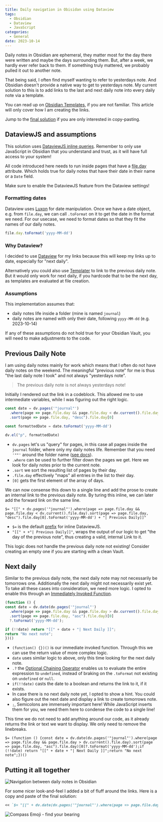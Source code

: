 ```yaml
---
title: Daily navigation in Obisidan using Dataview
tags:
  - Obsidian
  - Dataview
  - JavaScript
categories:
  - General
date: 2023-10-14
---
```


Daily notes in Obsidian are ephemeral, they matter most for the day there were written and maybe the days surrounding them. But, after a week, we hardly ever refer back to them. If something truly mattered, we probably pulled it out to another note.

That being said, I often find myself wanting to refer to yesterdays note. And Obsidian doesn't provide a native way to get to yesterdays note. My current solution to this is to add links to the last and next daily note into every daily note via a template.

You can read up on [Obsidian Templates](https://help.obsidian.md/Plugins/Templates), if you are not familiar. This article will only cover how I am creating the links.

Jump to the [final solution](#final-solution) if you are only interested in copy-pasting.

## DataviewJS and assumptions

This solution uses [DataviewJS inline queries](https://blacksmithgu.github.io/obsidian-dataview/queries/dql-js-inline/#inline-dataview-js). Remember to only use JavaScript in Obsidian that you understand and trust, as it will have full access to your system!

All code introduced here needs to run inside pages that have a [file.day](https://blacksmithgu.github.io/obsidian-dataview/annotation/metadata-pages/) attribute. Which holds true for daily notes that have their date in their name or a `Date` field.

Make sure to enable the DataviewJS feature from the Dataview settings!

### Formatting dates

Dataview uses [Luxon](https://moment.github.io/luxon/#/) for date manipulation. Once we have a date object, e.g. from `file.day`, we can call `.toFormat` on it to get the date in the format we need. For our usecase, we need to format dates so that they fit the names of our daily notes.

```JavaScript
file.day.toFormat('yyyy-MM-dd')
```

### Why Dataview?

I decided to use [Dataview](https://blacksmithgu.github.io/obsidian-dataview/) for my links because this will keep my links up to date, especially for "next daily".

Alternatively you could also use [Templater](https://github.com/SilentVoid13/Templater) to link to the previous daily note. But it would only work for next daily, if you hardcode that to be the next day, as templates are evaluated at file creation.

### Assumptions

This implementation assumes that:

- daily notes life inside a folder (mine is named `journal`)
- daily notes are named with only their date, following `yyyy-MM-dd` (e.g. 2023-10-14)

If any of these assumptions do not hold true for your Obsidian Vault, you will need to make adjustments to the code.

## Previous Daily Note

I am using daily notes mainly for work which means that I often do not have daily notes on the weekend. The meaningful "previous note" for me is thus "the last daily note I took" and not always "yesterdays note".

> The previous daily note is not always yesterdays note!

Initially I rendered out the link in a codeblock. This allowed me to use intermediate variables, while I was figuring out the right logic.

```JavaScript
const date = dv.pages('"journal"')
  .where(page => page.file.day && page.file.day < dv.current().file.day)
  .sort(page => page.file.day, "desc").file.day[0]

const formattedDate = date.toFormat('yyyy-MM-dd')

dv.el("p", formattedDate)
```

- `dv.pages` let's us "query" for pages, in this case all pages inside the `journal` folder, where only my daily notes life. Remember that you need `'""'` around the folder name ([see docs](https://blacksmithgu.github.io/obsidian-dataview/api/code-reference/#dvpagessource)).
- `.where` can be used to further filter down the pages we get. Here we look for daily notes prior to the current note.
- `.sort` we sort the resulting list of pages by their day.
- `.file.day` effectively "maps" all entries in the list to their day.
- `[0]` gets the first element of the array of days.

We can now consense this down to a single line and add the prose to create an internal link to the previous daily note. By turing this inline, we can later add the forward link on the same line.

```
$= "[[" + dv.pages('"journal"').where(page => page.file.day && page.file.day < dv.current().file.day).sort(page => page.file.day, "desc").file.day[0].toFormat('yyyy-MM-dd') + "| Previous Daily]]"
```

- `$=` is the default [prefix](https://blacksmithgu.github.io/obsidian-dataview/queries/dql-js-inline/#inline-dataview-js) for inline DataviewJS.
- `"[[" + +"| Previous Daily]]"`, wraps the output of our logic to get "the day of the previous note", thus creating a valid, internal Link to it.

This logic does not handle the previous daily note not existing! Consider creating an empty one if you are starting with a clean Vault.

## Next daily

Similar to the previous daily note, the next daily note may not necessarily be tomorrows one. Additionally the next daily might not necessarily exist yet. To take all these cases into consideration, we need more logic. I opted to enable this through an [Immediately Invoked Function](https://developer.mozilla.org/en-US/docs/Glossary/IIFE?retiredLocale=de).

```JavaScript
(function () {
const date = dv.date(dv.pages('"journal"')
  .where(page => page.file.day && page.file.day > dv.current().file.day)
  .sort(page => page.file.day, "asc").file.day)[0]
  ?.toFormat('yyyy-MM-dd');

if (!!date) return "[[" + date + "| Next Daily ]]";
return "No next note";
})()
```

- `(function() {})()` is our immediate invoked function. Through this we can use the return value of more complex logic.
- `date` uses similar logic to above, only this time looking for the next daily note.
- `.?` the [Optional Chaining Operator](https://developer.mozilla.org/en-US/docs/Web/JavaScript/Reference/Operators/Optional_chaining) enables us to evaluate the entire expression to `undefined`, instead of braking on the `.toFormat` not existing on `undefined` or `null`.
- `if(!!date)` casts the date to a boolean and returns the link to it, if it exists.
- In case there is no next daily note yet, I opted to show a hint. You could also figure out the next date and display a link to create tomorrows note.
- `;`, Semicolons are immensely important here! While JavaScript inserts them for you, we need them here to condense the code to a single line!

This time we do not need to add anything around our code, as it already returns the link or text we want to display. We only need to remove the linebreaks.

```
$= (function () {const date = dv.date(dv.pages('"journal"').where(page => page.file.day && page.file.day > dv.current().file.day).sort(page => page.file.day, "asc").file.day)[0]?.toFormat('yyyy-MM-dd');if (!!date) return "[[" + date + "| Next Daily ]]";return "No next note";})()
```

<a name="final-solution"></a>
## Putting it all together

![Navigation between daily notes in Obsidian](/images/general/obsidian-daily-navigation.png)

For some nicer look-and-feel I added a bit of fluff around the links. Here is a copy and paste of the final solution:

```markdown
<< `$= "[[" + dv.date(dv.pages('"journal"').where(page => page.file.day && page.file.day < dv.current().file.day).sort(page => page.file.day, "desc").file.day)[0].toFormat('yyyy-MM-dd') + "| Previous Daily]]"` | `$= (function () {const date = dv.date(dv.pages('"journal"').where(page => page.file.day && page.file.day > dv.current().file.day).sort(page => page.file.day, "asc").file.day)[0]?.toFormat('yyyy-MM-dd');if (!!date) return "[[" + date + "| Next Daily ]]";return "No next note";})()` >>
```

![Compass Emoji - find your bearing](/images/emojis/compass.png)

